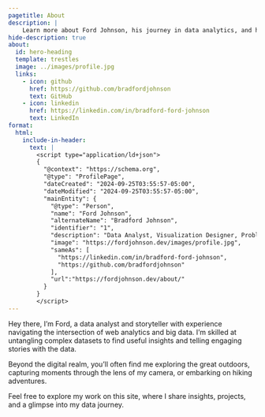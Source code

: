 ```yaml
---
pagetitle: About
description: |
    Learn more about Ford Johnson, his journey in data analytics, and his approach to transforming complex data into actionable insights.
hide-description: true
about:
  id: hero-heading
  template: trestles
  image: ../images/profile.jpg
  links:
    - icon: github
      href: https://github.com/bradfordjohnson
      text: GitHub
    - icon: linkedin
      href: https://linkedin.com/in/bradford-ford-johnson
      text: LinkedIn
format:
  html:
    include-in-header:
      text: |
        <script type="application/ld+json">
        {
          "@context": "https://schema.org",
          "@type": "ProfilePage",
          "dateCreated": "2024-09-25T03:55:57-05:00",
          "dateModified": "2024-09-25T03:55:57-05:00",
          "mainEntity": {
            "@type": "Person",
            "name": "Ford Johnson",
            "alternateName": "Bradford Johnson",
            "identifier": "1",
            "description": "Data Analyst, Visualization Designer, Problem Solver",
            "image": "https://fordjohnson.dev/images/profile.jpg",
            "sameAs": [
              "https://linkedin.com/in/bradford-ford-johnson",
              "https://github.com/bradfordjohnson"
            ],
            "url":"https://fordjohnson.dev/about/"
          }
        }
        </script>
---
```


::: {.column-page}

:::{#hero-heading}

<!-- make the "hey im ..." part larger text like a heading-->
<!-- get another picture to use -->

Hey there, I'm Ford, a data analyst and storyteller with experience navigating the intersection of web analytics and big data. I'm skilled at untangling complex datasets to find useful insights and telling engaging stories with the data.

Beyond the digital realm, you'll often find me exploring the great outdoors, capturing moments through the lens of my camera, or embarking on hiking adventures.

Feel free to explore my work on this site, where I share insights, projects, and a glimpse into my data journey.

:::

:::